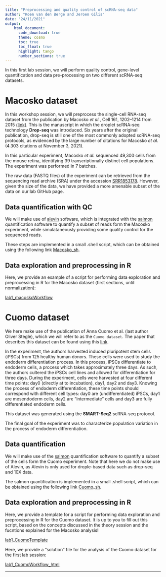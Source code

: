 ```yaml
---
title: "Preprocessing and quality control of scRNA-seq data"
author: "Koen van den Berge and Jeroen Gilis"
date: "24/11/2021"
output:
    html_document:
      code_download: true    
      theme: cosmo
      toc: true
      toc_float: true
      highlight: tango
      number_sections: true
---
```


In this first lab session, we will perform quality control, gene-level 
quantification and data pre-processing on two different scRNA-seq datasets.

# Macosko dataset

In this workshop session, we will preprocess the single-cell RNA-seq dataset
from the publication by Macosko *et al.*, Cell 161, 1202–1214 from 2015
[(link)](https://doi.org/10.1016/j.cell.2015.05.002). This is the manuscript in
which the droplet scRNA-seq technology **Drop-seq** was introduced.
Six years after the original publication, drop-seq is still one of the most 
commonly adopted scRNA-seq protocols, as evidenced by the
large number of citations for Macosko *et al.* 
(4.303 citations at November 3, 2021).

In this particular experiment, Macosko *et al.* sequenced 49,300 cells from the
mouse retina, identifying 39 transcriptionally distinct cell populations. The
experiment was performed in 7 batches.

The raw data (FASTQ files) of the experiment can be retrieved from the 
sequencing read archive (SRA) under the accession 
[SRR1853178](https://trace.ncbi.nlm.nih.gov/Traces/sra/?run=SRR1853178). 
However, given the size of the data, we have provided a more amenable subset
of the data on our lab GitHub page.

## Data quantification with QC

We will make use of 
[alevin](https://salmon.readthedocs.io/en/latest/alevin.html) software, which 
is integrated with the 
[salmon](https://salmon.readthedocs.io/en/latest/salmon.html) quantification 
software to quantify a subset of reads form the Macosko experiment, while 
simulataneously providing some quality control for the sequenced reads.

These steps are implemented in a small .shell script, which can be obtained
using the following link
[Macosko_sh](./lab1_preprocessing/alevin_macosko/preprocessDropseq_lab.sh).

## Data exploration and preprocessing in R

Here, we provide an example of a script for performing data exploration
and preprocessing in R for the Macosko dataset (first sections, until
normalization):

[lab1_macoskoWorkflow](./lab3_macoskoWorkflow.html)

# Cuomo dataset

We here make use of the publication of Anna Cuomo et al.
(last author Oliver Stegle), which we will refer to as the `Cuomo dataset`. The 
paper that describes this dataset can be found using this 
[link](https://www.nature.com/articles/s41467-020-14457-z).

In the experiment, the authors harvested induced pluripotent stem cells (iPSCs)
from 125 healthy human donors. These cells were used to study the endoderm 
differentiation process. In this process, iPSCs differentiate to endoderm cells,
a process which takes approximately three days. As such, the authors 
cultered the iPSCs cell lines and allowed for differentiation for three days. 
During the experiment, cells were harvested at four different time points: 
day0 (directly at to incubation), day1, day2 and day3. Knowing the process of 
endoderm differentiation, these time points should correspond with different 
cell types: day0 are (undifferentiated) iPSCs, day1 are mesendoderm cells, day2
are "intermediate" cells and day3 are fully differentiated endoderm cells.

This dataset was generated using the **SMART-Seq2** scRNA-seq protocol.

The final goal of the experiment was to characterize population variation in the
process of endoderm differentiation.

## Data quantification

We will make use of the 
[salmon](https://salmon.readthedocs.io/en/latest/salmon.html) quantification 
software to quantify a subset of the cells form the Cuomo experiment. Note that
here we do not make use of Alevin, as Alevin is only used for drople-based
data such as drop-seq and 10X data.

The salmon quantification is implemented in a small .shell script, which can 
be obtained using the following link
[Cuomo_sh](./lab1_preprocessing/salmon_cuomo/quantify_cuomo_lab.sh).

## Data exploration and preprocessing in R

Here, we provide a template for a script for performing data exploration
and preprocessing in R for the Cuomo dataset. It is up to you to fill out
this script, based on the concepts discussed in the theory session and the
fucntions explained for the Macosko analysis!

[lab1_CuomoTemplate](./lab1_CuomoTemplate.html)

Here, we provide a "solution" file for the analysis of the Cuomo dataset for
the first lab session:

[lab1_CuomoWorkflow_html](./lab1_CuomoWorkflow.html)



---




